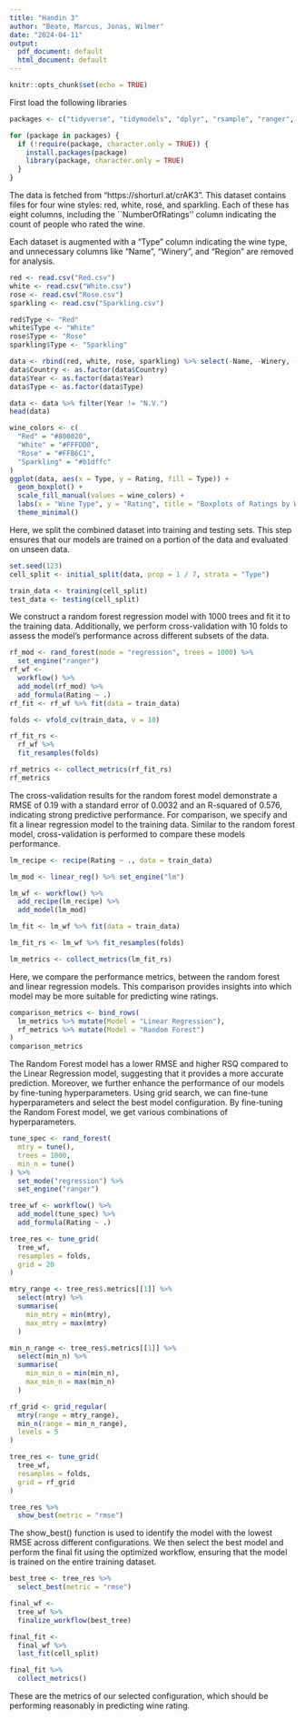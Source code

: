 ```yaml
---
title: "Handin 3"
author: "Beate, Marcus, Jonas, Wilmer"
date: "2024-04-11"
output:
  pdf_document: default
  html_document: default
---
```


```r
knitr::opts_chunk$set(echo = TRUE)
```
First load the following libraries
```r
packages <- c("tidyverse", "tidymodels", "dplyr", "rsample", "ranger", "ggplot2")

for (package in packages) {
  if (!require(package, character.only = TRUE)) {
    install.packages(package)
    library(package, character.only = TRUE)
  }
}
```
The data is fetched from "https://shorturl.at/crAK3". 
This dataset contains files for four wine styles: red, white, rosé, and sparkling. 
Each of these has eight columns, including the ``NumberOfRatings'' column indicating the count of people who rated the wine. 

Each dataset is augmented with a "Type" column indicating the wine type, and unnecessary columns like "Name", "Winery", and "Region" are removed for analysis.

```r
red <- read.csv("Red.csv")
white <- read.csv("White.csv")
rose <- read.csv("Rose.csv")
sparkling <- read.csv("Sparkling.csv")

red$Type <- "Red"
white$Type <- "White"
rose$Type <- "Rose"
sparkling$Type <- "Sparkling"

data <- rbind(red, white, rose, sparkling) %>% select(-Name, -Winery, -Region)
data$Country <- as.factor(data$Country)
data$Year <- as.factor(data$Year)
data$Type <- as.factor(data$Type)

data <- data %>% filter(Year != "N.V.")
head(data)

wine_colors <- c(
  "Red" = "#800020",
  "White" = "#FFFDD0",
  "Rose" = "#FFB6C1",
  "Sparkling" = "#b1dffc"
)
ggplot(data, aes(x = Type, y = Rating, fill = Type)) +
  geom_boxplot() +
  scale_fill_manual(values = wine_colors) +
  labs(x = "Wine Type", y = "Rating", title = "Boxplots of Ratings by Wine Type") +
  theme_minimal()
```
Here, we split the combined dataset into training and testing sets. This step ensures that our models are trained on a portion of the data and evaluated on unseen data.
```r
set.seed(123)
cell_split <- initial_split(data, prop = 1 / 7, strata = "Type")

train_data <- training(cell_split)
test_data <- testing(cell_split)
```
We construct a random forest regression model with 1000 trees and fit it to the training data. Additionally, we perform cross-validation with 10 folds to assess the model's performance across different subsets of the data.
```r
rf_mod <- rand_forest(mode = "regression", trees = 1000) %>%
  set_engine("ranger")
rf_wf <-
  workflow() %>%
  add_model(rf_mod) %>%
  add_formula(Rating ~ .)
rf_fit <- rf_wf %>% fit(data = train_data)

folds <- vfold_cv(train_data, v = 10)

rf_fit_rs <-
  rf_wf %>%
  fit_resamples(folds)

rf_metrics <- collect_metrics(rf_fit_rs)
rf_metrics
```
The cross-validation results for the random forest model demonstrate a RMSE of 0.19 with a standard error of 0.0032 and an R-squared of 0.576, indicating strong predictive performance.
For comparison, we specify and fit a linear regression model to the training data. Similar to the random forest model, cross-validation is performed to compare these models performance.
```r
lm_recipe <- recipe(Rating ~ ., data = train_data)

lm_mod <- linear_reg() %>% set_engine("lm")

lm_wf <- workflow() %>%
  add_recipe(lm_recipe) %>%
  add_model(lm_mod)

lm_fit <- lm_wf %>% fit(data = train_data)

lm_fit_rs <- lm_wf %>% fit_resamples(folds)

lm_metrics <- collect_metrics(lm_fit_rs)
```
Here, we compare the performance metrics, between the random forest and linear regression models. This comparison provides insights into which model may be more suitable for predicting wine ratings.
```r
comparison_metrics <- bind_rows(
  lm_metrics %>% mutate(Model = "Linear Regression"),
  rf_metrics %>% mutate(Model = "Random Forest")
)
comparison_metrics
```
The Random Forest model has a lower RMSE and higher RSQ compared to the Linear Regression model, suggesting that it provides a more accurate prediction.
Moreover, we further enhance the performance of our models by fine-tuning hyperparameters. Using grid search, we can fine-tune hyperparameters and select the best model configuration. By fine-tuning the Random Forest model, we get various combinations of hyperparameters.
```r
tune_spec <- rand_forest(
  mtry = tune(),
  trees = 1000,
  min_n = tune()
) %>%
  set_mode("regression") %>%
  set_engine("ranger")

tree_wf <- workflow() %>%
  add_model(tune_spec) %>%
  add_formula(Rating ~ .)

tree_res <- tune_grid(
  tree_wf,
  resamples = folds,
  grid = 20
)

mtry_range <- tree_res$.metrics[[1]] %>%
  select(mtry) %>%
  summarise(
    min_mtry = min(mtry),
    max_mtry = max(mtry)
  )

min_n_range <- tree_res$.metrics[[1]] %>%
  select(min_n) %>%
  summarise(
    min_min_n = min(min_n),
    max_min_n = max(min_n)
  )

rf_grid <- grid_regular(
  mtry(range = mtry_range),
  min_n(range = min_n_range),
  levels = 5
)

tree_res <- tune_grid(
  tree_wf,
  resamples = folds,
  grid = rf_grid
)

tree_res %>%
  show_best(metric = "rmse")
```
The show_best() function is used to identify the model with the lowest RMSE across different configurations. We then select the best model and perform the final fit using the optimized workflow, ensuring that the model is trained on the entire training dataset.

```r
best_tree <- tree_res %>%
  select_best(metric = "rmse")

final_wf <-
  tree_wf %>%
  finalize_workflow(best_tree)

final_fit <-
  final_wf %>%
  last_fit(cell_split)

final_fit %>%
  collect_metrics()
```
These are the metrics of our selected configuration, which should be performing reasonably in predicting wine rating.